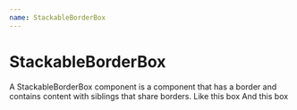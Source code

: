 ```yaml
---
name: StackableBorderBox
---
```



# StackableBorderBox

<Playground>
  <StackableBorderBox>
    A StackableBorderBox component is a component that has a border and
    contains content with siblings that share borders.
  </StackableBorderBox>
  <StackableBorderBox>
    Like this box
  </StackableBorderBox>
  <StackableBorderBox>
    And this box
  </StackableBorderBox>
</Playground>

<PropsTable of={StackableBorderBox} />

